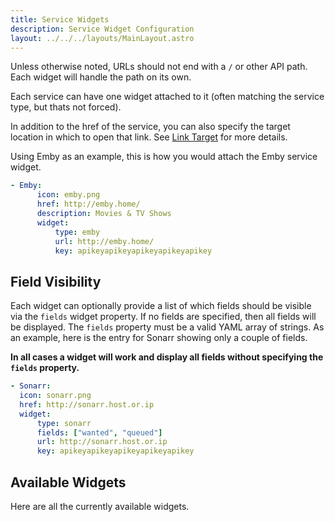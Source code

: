 ```yaml
---
title: Service Widgets
description: Service Widget Configuration
layout: ../../../layouts/MainLayout.astro
---
```



Unless otherwise noted, URLs should not end with a `/` or other API path. Each widget will handle the path on its own.

Each service can have one widget attached to it (often matching the service type, but thats not forced).

In addition to the href of the service, you can also specify the target location in which to open that link.  See [Link Target](/en/configs/settings/#link-target) for more details.

Using Emby as an example, this is how you would attach the Emby service widget.

```yaml
- Emby:
      icon: emby.png
      href: http://emby.home/
      description: Movies & TV Shows
      widget:
          type: emby
          url: http://emby.home/
          key: apikeyapikeyapikeyapikeyapikey
```

## Field Visibility

Each widget can optionally provide a list of which fields should be visible via the `fields` widget property. If no fields are specified, then all fields will be displayed. The `fields` property must be a valid YAML array of strings. As an example, here is the entry for Sonarr showing only a couple of fields.

**In all cases a widget will work and display all fields without specifying the `fields` property.**

```yaml
- Sonarr:
  icon: sonarr.png
  href: http://sonarr.host.or.ip
  widget:
      type: sonarr
      fields: ["wanted", "queued"]
      url: http://sonarr.host.or.ip
      key: apikeyapikeyapikeyapikeyapikey
```

## Available Widgets

Here are all the currently available widgets.

<InlineNav section="Service Widgets" />
